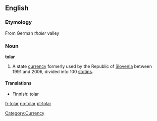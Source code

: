 ==English==
===Etymology===
From German ''thaler'' valley

===Noun===
'''tolar'''
# A state [[currency]] formerly used by the Republic of [[Slovenia]] between 1991 and 2006, divided into 100 [[stotin]]s.

====Translations====
*Finnish: tolar

[[Category:Currency]]

[[fr:tolar]]
[[no:tolar]]
[[pt:tolar]]